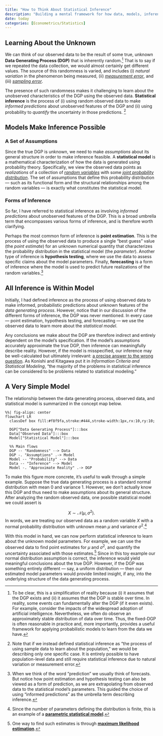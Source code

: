 ```yaml
---
title: "How to Think About Statistical Inference"
description: "Building a mental framework for how data, models, inference, and probability come together."
date: today
categories: [Econometrics/Statistics]
---
```


## Learning About the Unknown  

We can think of our observed data to be the result of some true, unknown **Data Generating Process (DGP)** that is inherently random.[^1] That is to say if we repeated the data collection, we would almost certainly get different values. The source of this randomness is varied, and includes (i) *natural variation* in the phenomenon being measured, (ii) *[measurement error](https://en.wikipedia.org/wiki/Observational_error)*, and (iii) *[sampling error](https://en.wikipedia.org/wiki/Sampling_error)*. 

The presence of such randomness makes it challenging to learn about the unobserved characteristics of the DGP using the observed data. **Statistical inference** is the process of (i) using random observed data to make *informed predictions* about unobserved features of the DGP and (ii) using probability to *quantify* the uncertainty in those predictions. [^2] 


## Models Make Inference Possible  

### A Set of Assumptions 

Since the true DGP is unknown, we need to make *assumptions* about its general structure in order to make inference feasible. A **statistical model** is a mathematical characterization of how the data is generated using probability theory. Specifically, we view the observed data points as *realizations* of a collection of *[random variables](https://en.wikipedia.org/wiki/Random_variable)* with some *[joint probability distribution](https://en.wikipedia.org/wiki/Joint_probability_distribution)*. The set of assumptions that define this probability distribution — such as its functional form and the structural relationships among the random variables — is exactly what constitutes the statistical model.

### Forms of Inference

So far, I have referred to statistical inference as involving *informed predictions* about unobserved features of the DGP. This is a broad umbrella term that encompasses various forms of inference, and is therefore worth clarifying. 

Perhaps the most common form of inference is **point estimation**. This is the process of using the observed data to produce a single "best guess" value (the *point estimate*) for an unknown numerical quantity that characterizes the probability distribution in the statistical model (the *parameter*). Another type of inference is **hypothesis testing**, where we use the data to assess specific claims about the model parameters. Finally, **forecasting** is a form of inference where the model is used to predict future realizations of the random variables.[^3]

## All Inference is Within Model  

Initially, I had defined inference as the process of using observed data to make informed, probabilistic predictions about unknown features of the *data generating process*. However, notice that in our discussion of the different forms of inference, the DGP was never mentioned. In every case — point estimation, hypothesis testing, and forecasting — we use the observed data to learn more about the *statistical model*. 

Any conclusions we make about the DGP are therefore indirect and entirely dependent on the model's specification. If the model's assumptions accurately approximate the true DGP, then inference can meaningfully describe reality. However, if the model is misspecified, our inference may be well-calculated but ultimately irrelevant: [a precise answer to the wrong question](https://statmodeling.stat.columbia.edu/2015/03/01/precise-answers-to-the-wrong-questions/). As Konishi and Kitagawa put it in *Information Criteria and Statistical Modeling*, "the majority of the problems in statistical inference can be considered to be problems related to statistical modeling." 

## A Very Simple Model  

The relationship between the data generating process, observed data, and statistical model is summarized in the concept map below. 

```mermaid
%%| fig-align: center
flowchart LR
  classDef box fill:#f8f9fa,stroke:#444,stroke-width:1px,rx:10,ry:10;

  DGP["Data Generating Process"]:::box
  Data["Observed Data"]:::box
  Model["Statistical Model"]:::box

  %% Main flows
  DGP -- "Randomness" --> Data
  DGP -. "Assumptions" .-> Model
  Model -- "Probability" --> Data
  Data -- "Inference" --> Model
  Model -. "Approximate Reality" .-> DGP
```

To make this figure more concrete, it's useful to walk through a simple example. Suppose the true data generating process is a standard normal distribution with mean $0$ and variance $1$. However, we don't actually know this DGP and thus need to make assumptions about its general structure. After analyzing the random observed data, one possible statistical model we could assert is

$$
X \sim \mathcal{N}(\mu, \sigma^2).
$$
In words, we are treating our observed data as a random variable $X$ with a normal probability distribution with unknown mean $\mu$ and variance $\sigma^2$.[^4] 

With this model in hand, we can now perform statistical inference to learn about the unknown model parameters. For example, we can use the observed data to find point estimates for $\mu$ and $\sigma^2$, and quantify the uncertainty associated with those estimates.[^5] Since in this toy example our normal distribution assumption is correct, the inference would yield meaningful conclusions about the true DGP. However, if the DGP was something entirely different — say, a uniform distribution — then our estimated model parameters would provide limited insight, if any, into the underlying structure of the data generating process.   

[^1]: To be clear, this is a simplification of reality because (i) it assumes that the DGP exists and (ii) it assumes that the DGP is stable over time. In reality, some events can fundamentally alter the DGP (if it even exists). For example, consider the impacts of the widespread adoption of artificial intelligence. Nevertheless, we often do observe an approximately stable distribution of data over time. Thus, the fixed-DGP is often reasonable in practice and, more importantly, provides a useful framework for applying probabilistic models to learn from the data we have.  

[^2]: Note that if we instead defined statistical inference as "the process of using sample data to learn about the population," we would be describing only one specific case. It is entirely possible to have population-level data and still require statistical inference due to natural variation or measurement error. 

[^3]: When we think of the word "prediction" we usually think of forecasts. But notice how point estimation and hypothesis testing can also be viewed as a form of prediction, as we are extrapolating from observed data to the statistical model's parameters. This guided the choice of using "informed predictions" as the umbrella term describing inference.  

[^4]: Since the number of parameters defining the distribution is finite, this is an example of a [**parametric statistical model**](https://en.wikipedia.org/wiki/Parametric_statistics).

[^5]: One way to find such estimates is through [**maximum likelihood estimation**](https://en.wikipedia.org/wiki/Maximum_likelihood_estimation). 

